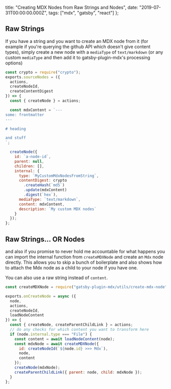   title: "Creating MDX Nodes from Raw Strings and Nodes",
  date: "2019-07-31T00:00:00.000Z",
  tags: ["mdx", "gatsby", "react"]
};

## Raw Strings

If you have a string and you want to create an MDX node from
it (for example if you're querying the github API which
doesn't give content types), simply create a new node with a
`mediaType` of `text/markdown` (or any custom `mediaType`
and then add it to gatsby-plugin-mdx's processing options)

```js
const crypto = require("crypto");
exports.sourceNodes = ({
  actions,
  createNodeId,
  createContentDigest
}) => {
  const { createNode } = actions;

  const mdxContent = `---
some: frontmatter
---

# heading

and stuff
`;

  createNode({
    id: `a-node-id`,
    parent: null,
    children: [],
    internal: {
      type: `MyCustomMdxNodesFromString`,
      contentDigest: crypto
        .createHash(`md5`)
        .update(mdxContent)
        .digest(`hex`),
      mediaType: `text/markdown`,
      content: mdxContent,
      description: `My custom MDX nodes`
    }
  });
};
```

## Raw Strings... OR Nodes

and also if you promise to never hold me accountable for
what happens you can import the internal function from
`createMDXNode` and create an `Mdx` node directly. This
allows you to skip a bunch of boilerplate and also shows how
to attach the Mdx node as a child to your node if you have
one.

You can also use a raw string instead of `content`.

```js
const createMDXNode = require("gatsby-plugin-mdx/utils/create-mdx-node");

exports.onCreateNode = async ({
  node,
  actions,
  createNodeId,
  loadNodeContent
}) => {
  const { createNode, createParentChildLink } = actions;
  // do any checks for which content you want to transform here
  if (node.internal.type === "File") {
    const content = await loadNodeContent(node);
    const mdxNode = await createMDXNode({
      id: createNodeId(`${node.id} >>> Mdx`),
      node,
      content
    });
    createNode(mdxNode);
    createParentChildLink({ parent: node, child: mdxNode });
  }
};
```
